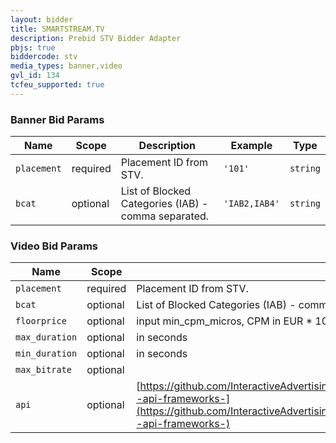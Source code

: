 ```yaml
---
layout: bidder
title: SMARTSTREAM.TV
description: Prebid STV Bidder Adapter
pbjs: true
biddercode: stv
media_types: banner,video
gvl_id: 134
tcfeu_supported: true
---
```



### Banner Bid Params



| Name          | Scope    | Description                                                                | Example                | Type            |
|---------------|----------|----------------------------------------------------------------------------|------------------------|-----------------|
| `placement`   | required | Placement ID from STV.                                                    | `'101'`                  | `string`        |
| `bcat`     | optional | List of  Blocked Categories (IAB) - comma separated.                            | `'IAB2,IAB4'` | `string` |

### Video Bid Params



| Name          | Scope    | Description                                                                | Example                | Type            |
|---------------|----------|----------------------------------------------------------------------------|------------------------|-----------------|
| `placement`   | required | Placement ID from STV.                                                    | `'106'`                  | `string`        |
| `bcat`     | optional | List of  Blocked Categories (IAB) - comma separated.                            | `'IAB2,IAB4'` | `string` |
| `floorprice`      | optional | input min_cpm_micros, CPM in EUR * 1000000 | `1000000`  | `integer` |
| `max_duration`      | optional | in seconds | `60`  | `integer` |
| `min_duration`      | optional | in seconds | `5`  | `integer` |
| `max_bitrate`      | optional |  | `600`  | `integer` |
| `api`      | optional | [https://github.com/InteractiveAdvertisingBureau/AdCOM/blob/master/AdCOM%20v1.0%20FINAL.md#list--api-frameworks-](https://github.com/InteractiveAdvertisingBureau/AdCOM/blob/master/AdCOM%20v1.0%20FINAL.md#list--api-frameworks-) | `[1,2]`  | `array` |
